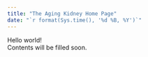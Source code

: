 ```yaml
---
title: "The Aging Kidney Home Page"
date: "`r format(Sys.time(), '%d %B, %Y')`"
---
```


Hello world! <br>
Contents will be filled soon.
